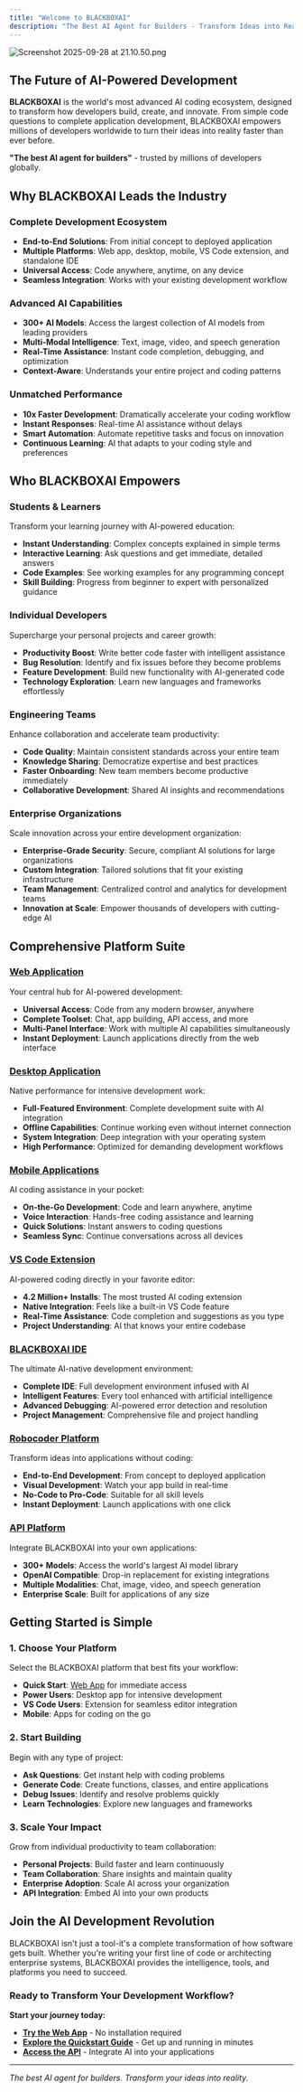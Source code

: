 ```yaml
---
title: "Welcome to BLACKBOXAI"
description: "The Best AI Agent for Builders - Transform Ideas into Reality"
---
```


![Screenshot 2025-09-28 at 21.10.50.png](/images/Screenshot2025-09-28at21.10.50.png)

## The Future of AI-Powered Development

**BLACKBOXAI** is the world's most advanced AI coding ecosystem, designed to transform how developers build, create, and innovate. From simple code questions to complete application development, BLACKBOXAI empowers millions of developers worldwide to turn their ideas into reality faster than ever before.

**"The best AI agent for builders"** - trusted by millions of developers globally.

## Why BLACKBOXAI Leads the Industry

### **Complete Development Ecosystem**

- **End-to-End Solutions**: From initial concept to deployed application
- **Multiple Platforms**: Web app, desktop, mobile, VS Code extension, and standalone IDE
- **Universal Access**: Code anywhere, anytime, on any device
- **Seamless Integration**: Works with your existing development workflow

### **Advanced AI Capabilities**

- **300+ AI Models**: Access the largest collection of AI models from leading providers
- **Multi-Modal Intelligence**: Text, image, video, and speech generation
- **Real-Time Assistance**: Instant code completion, debugging, and optimization
- **Context-Aware**: Understands your entire project and coding patterns

### **Unmatched Performance**

- **10x Faster Development**: Dramatically accelerate your coding workflow
- **Instant Responses**: Real-time AI assistance without delays
- **Smart Automation**: Automate repetitive tasks and focus on innovation
- **Continuous Learning**: AI that adapts to your coding style and preferences

## Who BLACKBOXAI Empowers

### **Students & Learners**

Transform your learning journey with AI-powered education:

- **Instant Understanding**: Complex concepts explained in simple terms
- **Interactive Learning**: Ask questions and get immediate, detailed answers
- **Code Examples**: See working examples for any programming concept
- **Skill Building**: Progress from beginner to expert with personalized guidance

### **Individual Developers**

Supercharge your personal projects and career growth:

- **Productivity Boost**: Write better code faster with intelligent assistance
- **Bug Resolution**: Identify and fix issues before they become problems
- **Feature Development**: Build new functionality with AI-generated code
- **Technology Exploration**: Learn new languages and frameworks effortlessly

### **Engineering Teams**

Enhance collaboration and accelerate team productivity:

- **Code Quality**: Maintain consistent standards across your entire team
- **Knowledge Sharing**: Democratize expertise and best practices
- **Faster Onboarding**: New team members become productive immediately
- **Collaborative Development**: Shared AI insights and recommendations

### **Enterprise Organizations**

Scale innovation across your entire development organization:

- **Enterprise-Grade Security**: Secure, compliant AI solutions for large organizations
- **Custom Integration**: Tailored solutions that fit your existing infrastructure
- **Team Management**: Centralized control and analytics for development teams
- **Innovation at Scale**: Empower thousands of developers with cutting-edge AI

## Comprehensive Platform Suite

### [**Web Application**](/features/web-app)

Your central hub for AI-powered development:

- **Universal Access**: Code from any modern browser, anywhere
- **Complete Toolset**: Chat, app building, API access, and more
- **Multi-Panel Interface**: Work with multiple AI capabilities simultaneously
- **Instant Deployment**: Launch applications directly from the web interface

### [**Desktop Application**](/features/desktop-app)

Native performance for intensive development work:

- **Full-Featured Environment**: Complete development suite with AI integration
- **Offline Capabilities**: Continue working even without internet connection
- **System Integration**: Deep integration with your operating system
- **High Performance**: Optimized for demanding development workflows

### [**Mobile Applications**](/features/mobile-app)

AI coding assistance in your pocket:

- **On-the-Go Development**: Code and learn anywhere, anytime
- **Voice Interaction**: Hands-free coding assistance and learning
- **Quick Solutions**: Instant answers to coding questions
- **Seamless Sync**: Continue conversations across all devices

### [**VS Code Extension**](/features/vscode-agent)

AI-powered coding directly in your favorite editor:

- **4.2 Million+ Installs**: The most trusted AI coding extension
- **Native Integration**: Feels like a built-in VS Code feature
- **Real-Time Assistance**: Code completion and suggestions as you type
- **Project Understanding**: AI that knows your entire codebase

### [**BLACKBOXAI IDE**](/features/blackbox-ide)

The ultimate AI-native development environment:

- **Complete IDE**: Full development environment infused with AI
- **Intelligent Features**: Every tool enhanced with artificial intelligence
- **Advanced Debugging**: AI-powered error detection and resolution
- **Project Management**: Comprehensive file and project handling

### [**Robocoder Platform**](/features/robocoder)

Transform ideas into applications without coding:

- **End-to-End Development**: From concept to deployed application
- **Visual Development**: Watch your app build in real-time
- **No-Code to Pro-Code**: Suitable for all skill levels
- **Instant Deployment**: Launch applications with one click

### [**API Platform**](/api-reference/introduction)

Integrate BLACKBOXAI into your own applications:

- **300+ Models**: Access the world's largest AI model library
- **OpenAI Compatible**: Drop-in replacement for existing integrations
- **Multiple Modalities**: Chat, image, video, and speech generation
- **Enterprise Scale**: Built for applications of any size

## Getting Started is Simple

### **1. Choose Your Platform**

Select the BLACKBOXAI platform that best fits your workflow:

- **Quick Start**: [Web App](https://www.blackbox.ai) for immediate access
- **Power Users**: Desktop app for intensive development
- **VS Code Users**: Extension for seamless editor integration
- **Mobile**: Apps for coding on the go

### **2. Start Building**

Begin with any type of project:

- **Ask Questions**: Get instant help with coding problems
- **Generate Code**: Create functions, classes, and entire applications
- **Debug Issues**: Identify and resolve problems quickly
- **Learn Technologies**: Explore new languages and frameworks

### **3. Scale Your Impact**

Grow from individual productivity to team collaboration:

- **Personal Projects**: Build faster and learn continuously
- **Team Collaboration**: Share insights and maintain quality
- **Enterprise Adoption**: Scale AI across your organization
- **API Integration**: Embed AI into your own products

## Join the AI Development Revolution

BLACKBOXAI isn't just a tool-it's a complete transformation of how software gets built. Whether you're writing your first line of code or architecting enterprise systems, BLACKBOXAI provides the intelligence, tools, and platforms you need to succeed.

### **Ready to Transform Your Development Workflow?**

**Start your journey today:**

- [**Try the Web App**](https://www.blackbox.ai) - No installation required
- [**Explore the Quickstart Guide**](/quickstart) - Get up and running in minutes
- [**Access the API**](/api-reference) - Integrate AI into your applications

---

_The best AI agent for builders. Transform your ideas into reality._
